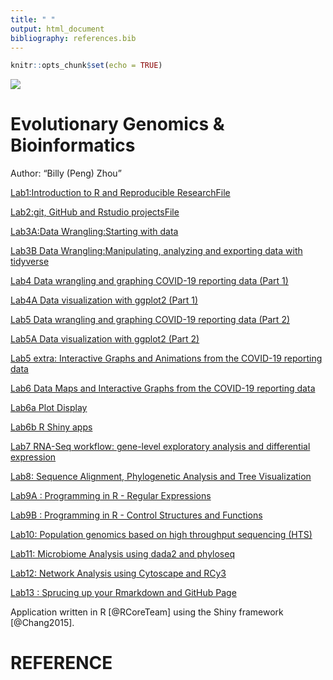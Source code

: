 ```yaml
---
title: " "
output: html_document
bibliography: references.bib
---
```


```r
knitr::opts_chunk$set(echo = TRUE)
```
![](image/Image_2.jpg)

# Evolutionary Genomics & Bioinformatics
Author: "Billy (Peng) Zhou"


[Lab1:Introduction to R and Reproducible ResearchFile](Lab_1.html)

[Lab2:git, GitHub and Rstudio projectsFile](Lab2_Rmd.html)

[Lab3A:Data Wrangling:Starting with data](Lab3A.html)

[Lab3B Data Wrangling:Manipulating, analyzing and exporting data with tidyverse](Lab3B.html)

[Lab4 Data wrangling and graphing COVID-19 reporting data (Part 1)](Lab4.html) 

[Lab4A Data visualization with ggplot2 (Part 1)](Lab4a.html) 

[Lab5 Data wrangling and graphing COVID-19 reporting data (Part 2)](Lab5.html) 

[Lab5A Data visualization with ggplot2 (Part 2)](Lab5a.html) 

[Lab5 extra: Interactive Graphs and Animations from the COVID-19 reporting data](Lab5extra.html)

[Lab6 Data Maps and Interactive Graphs from the COVID-19 reporting data](Lab6.html) 

[Lab6a Plot Display](Lab6a.html)

[Lab6b R Shiny apps](Lab6b.html)

[Lab7 RNA-Seq workflow: gene-level exploratory analysis and differential expression](Lab7.html)

[Lab8: Sequence Alignment, Phylogenetic Analysis and Tree Visualization](Lab8.html)

[Lab9A : Programming in R - Regular Expressions](Lab9A.html)

[Lab9B : Programming in R - Control Structures and Functions](Lab9B.html)

[Lab10: Population genomics based on high throughput sequencing (HTS)](Lab10.html)

[Lab11: Microbiome Analysis using dada2 and phyloseq](Lab11.html)

[Lab12: Network Analysis using Cytoscape and RCy3](Lab12.html)

[Lab13 : Sprucing up your Rmarkdown and GitHub Page](Lab13.html)

Application written in R [@RCoreTeam] using the Shiny framework [@Chang2015].

# REFERENCE
